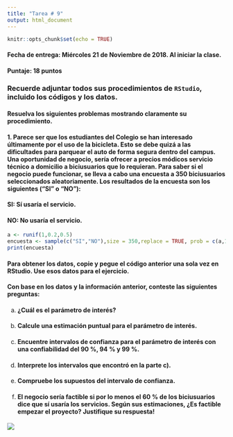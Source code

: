 ```yaml
---
title: "Tarea # 9"
output: html_document
---
```


```r
knitr::opts_chunk$set(echo = TRUE)
```


#### **Fecha de entrega:** Miércoles 21 de Noviembre de 2018. Al iniciar la clase.

#### **Puntaje: 18 puntos** 

### Recuerde adjuntar todos sus procedimientos de `RStudio`, incluido los códigos y los datos.

#### Resuelva los siguientes problemas mostrando claramente su procedimiento.

#### **1.** Parece ser que los estudiantes del Colegio se han interesado últimamente por el uso de la bicicleta. Esto se debe quizá a las dificultades para parquear el auto de forma segura dentro del campus. Una oportunidad de negocio, sería ofrecer a precios módicos servicio técnico a domicilio a biciusuarios que lo requieran. Para saber si el negocio puede funcionar, se lleva a cabo una encuesta a 350 biciusuarios seleccionados aleatoriamente. Los resultados de la encuesta son los siguientes ("SI" o "NO"):

#### SI: Sí usaría el servicio.

#### NO: No usaría el servicio.

```r
a <- runif(1,0.2,0.5)
encuesta <- sample(c("SI","NO"),size = 350,replace = TRUE, prob = c(a,1-a))
print(encuesta)
```

#### Para obtener los datos, copie y pegue el código anterior una sola vez en RStudio. Use esos datos para el ejercicio.

#### Con base en los datos y la información anterior, conteste las siguientes preguntas:

a)  #### ¿Cuál es el parámetro de interés?  

b)  #### Calcule una estimación puntual para el parámetro de interés.

c)  #### Encuentre intervalos de confianza para el parámetro de interés con una confiabilidad del 90 %, 94 % y 99 %.

d)  #### Interprete los intervalos que encontró en la parte c).

e)  #### Compruebe los supuestos del intervalo de confianza.

f)  #### El negocio sería factible si por lo menos el 60 % de los biciusuarios dice que sí usaría los servicios. Según sus estimaciones, ¿Es factible empezar el proyecto? Justifique su respuesta!






![](blanco.png)
